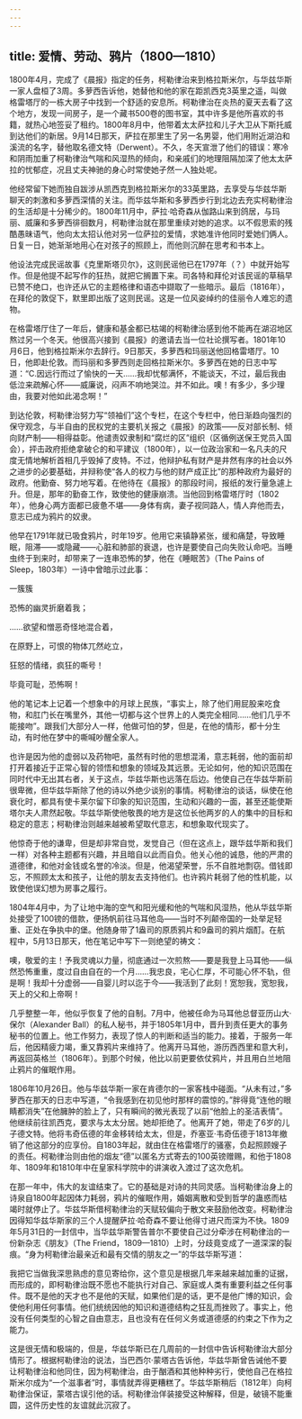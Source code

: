 ```yaml
---
---
---
```

title: 爱情、劳动、鸦片（1800—1810）
---




1800年4月，完成了《晨报》指定的任务，柯勒律治来到格拉斯米尔，与华兹华斯一家人盘桓了3周。多萝西告诉他，她替他和他的家在距凯西克3英里之遥，叫做格雷塔厅的一栋大房子中找到一个舒适的安息所。柯勒律治在炎热的夏天去看了这个地方，发现一间房子，是一个藏书500卷的图书室，其中许多是他所喜欢的书籍，就热心地签妥了租约。1800年8月中，他带着太太萨拉和儿子大卫从下斯托威到达他们的新居。9月14日那天，萨拉在那里生了另一名男婴，他们用附近湖泊和溪流的名字，替他取名德文特（Derwent）。不久，冬天宣泄了他们的错误：寒冷和阴雨加重了柯勒律治气喘和风湿热的倾向，和亲戚们的地理阻隔加深了他太太萨拉的忧郁症，况且丈夫神驰的身心时常使她孑然一人独处呢。

他经常留下她而独自跋涉从凯西克到格拉斯米尔的33英里路，去享受与华兹华斯聊天的刺激和多萝西深情的关注。而华兹华斯和多萝西步行到北边去充实柯勒律治的生活却是十分稀少的。1800年11月中，萨拉·哈奇森从伽路山来到鸽居，与玛丽、威廉和多萝西徘徊数月，柯勒律治就在那里重续对她的追求。以不假思索的残酷愚昧语气，他向太太招认他对另一位萨拉的爱情，求她准许他同时爱她们俩人。日复一日，她渐渐地用心在对孩子的照顾上，而他则沉醉在思考和书本上。

他设法完成民谣故事《克里斯塔贝尔》，这则民谣他已在1797年（？）中就开始写作。但是他提不起写作的狂热，就把它搁置下来。司各特和拜伦对该民谣的草稿早已赞不绝口，也许还从它的主题格律和语态中撷取了一些暗示。最后（1816年），在拜伦的敦促下，默里即出版了这则民谣。这是一位风姿绰约的佳丽令人难忘的遗物。

在格雷塔厅住了一年后，健康和基金都已枯竭的柯勒律治感到他不能再在湖沼地区熬过另一个冬天。他很高兴接到《晨报》的邀请去当一位社论撰写者。1801年10月6日，他到格拉斯米尔去辞行。9日那天，多萝西和玛丽送他回格雷塔厅。10日，他即赴伦敦。而玛丽和多萝西则走回格拉斯米尔。多萝西在她的日志中写道：“C.因远行而过了愉快的一天……我却忧郁满怀，不能谈天，不过，最后我由低泣来疏解心怀——威廉说，闷声不响地哭泣。并不如此。噢！有多少，多少理由，我要对他如此渴念啊！”

到达伦敦，柯勒律治努力写“领袖们”这个专栏，在这个专栏中，他日渐趋向强烈的保守观念，与半自由的民权党的主要机关报之《晨报》的政策——反对部长制、倾向财产制——相得益彰。他谴责奴隶制和“腐烂的区”组织（区循例送保王党员入国会），抨击政府拒绝拿破仑的和平建议（1800年），以一位政治家和一名凡夫的尺度无情地解析首相几乎毁掉了皮特。不过，他辩护私有财产是井然有序的社会以外之进步的必要基础，并辩称使“各人的权力与他的财产成正比”的那种政府为最好的政府。他勤奋、努力地写着。在他待在《晨报》的那段时间，报纸的发行量急遽上升。但是，那年的勤奋工作，致使他的健康崩溃。当他回到格雷塔厅时（1802年），他身心两方面都已疲惫不堪——身体有病，妻子视同路人，情人弃他而去，意志已成为鸦片的奴隶。

他早在1791年就已吸食鸦片，时年19岁。他用它来镇静紧张，缓和痛楚，导致睡眠，阻滞——或隐藏——心脏和肺部的衰退，也许是要使自己向失败认命吧。当睡虫终于到来时，却带来了一连串恐怖的梦，他在《睡眠苦》（The Pains of Sleep，1803年）一诗中曾暗示过此事：

一簇簇

恐怖的幽灵折磨着我；

……欲望和憎恶奇怪地混合着，

在原野上，可恨的物体兀然屹立，

狂怒的情绪，疯狂的嘶号！

毕竟可耻，恐怖啊！



他的笔记本上记着一个想象中的月球上民族，“事实上，除了他们用屁股来吃食物，和肛门长在嘴里外，其他一切都与这个世界上的人类完全相同……他们几乎不能接吻”。跟我们大部分人一样，他做可怕的梦，但是，在他的情形，都十分生动，有时他在梦中的嘶喊吵醒全家人。

也许是因为他的虚弱以及药物吧，虽然有时他的思想混淆，意志耗弱，他的面前却打开着接近于正常心智的领悟和想象的领域及其远景。无论如何，他的知识范围在同时代中无出其右者，关于这点，华兹华斯也远落在后边。他使自己在华兹华斯前很卑微，但华兹华斯除了他的诗以外绝少谈别的事情。柯勒律治的谈话，纵使在他衰化时，都具有使卡莱尔留下印象的知识范围，生动和兴趣的一面，甚至还能使斯塔尔夫人肃然起敬。华兹华斯使他敬畏的地方是这位长他两岁的人的集中的目标和稳定的意志；柯勒律治则越来越被希望取代意志，和想象取代现实了。

他惊奇于他的谦卑，但是却非常自觉，发觉自己（但在这点上，跟华兹华斯和我们一样）对各种主题都有兴趣，并且暗自以此而自负。他关心他的诚恳，他的严肃的道德律，和他对金钱或名誉的冷淡。但是，他渴望荣誉，乐不自胜地剽窃。借钱即忘，不照顾太太和孩子，让他的朋友去支持他们。也许鸦片耗弱了他的性机能，以致使他误幻想为房事之履行。

1804年4月中，为了让地中海的空气和阳光缓和他的气喘和风湿热，他从华兹华斯处接受了100镑的借款，便扬帆前往马耳他岛——当时不列颠帝国的一处举足轻重、正处在争执中的堡。他随身带了1盎司的原质鸦片和9盎司的鸦片烟酊。在航程中，5月13日那天，他在笔记中写下一则绝望的祷文：

噢，敬爱的主！予我灵魂以力量，彻底通过一次煎熬——要是我登上马耳他——纵然恐怖重重，度过自由自在的一个月……我忠良，宅心仁厚，不可能心怀不轨，但是啊！我却十分虚弱——自婴儿时以迄于今——我活到了此刻！宽恕我，宽恕我，天上的父和上帝啊！



几乎整整一年，他似乎恢复了他的自制。7月中，他被任命为马耳他总督亚历山大·保尔（Alexander Ball）的私人秘书，并于1805年1月中，晋升到责任更大的事务秘书的位置上。他工作努力，表现了惊人的判断和适当的能力。接着，于服务一年后，他因精疲力竭，重又靠鸦片来维持了。他离开马耳他，游历西西里和意大利，再返回英格兰（1806年）。到那个时候，他比以前更要依仗鸦片，并且用白兰地阻止鸦片的催眠作用。

1806年10月26日。他与华兹华斯一家在肯德尔的一家客栈中碰面。“从未有过，”多萝西在那天的日志中写道，“令我感到在初见他时那样的震惊的。”胖得竟“连他的眼睛都消失”在他臃肿的脸上了，只有瞬间的微光表现了以前“他脸上的圣洁表情”。他继续前往凯西克，要求与太太分居。她却拒绝了。他离开了她，带走了6岁的儿子德文特。他将韦奇伍德的年金移转给太太，但是，乔塞亚·韦奇伍德于1813年撤销了他这部分的应享份。自1803年起，就由住在格雷塔厅的骚塞，负起照顾嫂子的责任。柯勒律治则由他的烟友“德”以匿名方式寄去的100英镑赠赐，和他于1808年、1809年和1810年中在皇家科学院中的讲演收入渡过了这次危机。

在那一年中，伟大的友谊结束了。它的基础是对诗的共同灵感。当柯勒律治身上的诗泉自1800年起因体力耗弱，鸦片的催眠作用，婚姻离散和受到哲学的蛊惑而枯竭时就停止了。华兹华斯借柯勒律治的天赋较偏向于散文来鼓励他改变。柯勒律治因得知华兹华斯家的三个人提醒萨拉·哈奇森不要让他得寸进尺而深为不快。1809年5月31日的一封信中，当华兹华斯警告普尔不要使自己过分牵涉在柯勒律治的一份新杂志《朋友》（The Friend，1809—1810）上时，分歧竟变成了一道深深的裂痕。“身为柯勒律治最亲近和最有交情的朋友之一”的华兹华斯写道：

我把它当做我深思熟虑的意见寄给你，这个意见是根据几年来越来越加重的证据，而形成的，即柯勒律治既不愿也不能执行对自己、家庭或人类有重要利益之任何事件。既不是他的天才也不是他的天赋，如果他们是的话，更不是他广博的知识，会使他利用任何事情。他们统统因他的知识和道德结构之狂乱而挫败了。事实上，他没有任何类型的心智之自由意志，且也没有在任何义务或道德感的约束之下作为之能力。



这是很无情和极端的，但是，华兹华斯已在几周前的一封信中告诉柯勒律治大部分情形了。根据柯勒律治的说法，当巴西尔·蒙塔古告诉他，华兹华斯曾告诫他不要让柯勒律治和他同住，因为柯勒律治，由于酗酒和其他种种劣行，使他自己在格拉斯米尔成为“一个滋事者”时，事情就弄得更糟糕了。华兹华斯稍后（1812年）向柯勒律治保证，蒙塔古误引他的话。柯勒律治佯装接受这种解释，但是，破镜不能重圆，这件历史性的友谊就此沉寂了。